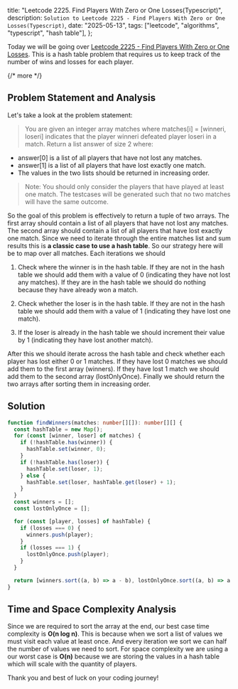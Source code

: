   title: "Leetcode 2225. Find Players With Zero or One Losses(Typescript)",
  description: `Solution to Leetcode 2225 - Find Players With Zero or One Losses(Typescript)`,
  date: "2025-05-13",
  tags: ["leetcode", "algorithms", "typescript", "hash table"],
};

Today we will be going over [Leetcode 2225 - Find Players With Zero or One Losses](https://leetcode.com/problems/find-players-with-zero-or-one-losses/). This is a hash table problem that requires us to keep track of the number of wins and losses for each player.

{/* more */}

## Problem Statement and Analysis

Let's take a look at the problem statement:

> You are given an integer array matches where matches[i] = [winneri, loseri] indicates that the player winneri defeated player loseri in a match. Return a list answer of size 2 where:

- answer[0] is a list of all players that have not lost any matches.
- answer[1] is a list of all players that have lost exactly one match.
- The values in the two lists should be returned in increasing order.

> Note: You should only consider the players that have played at least one match. The testcases will be generated such that no two matches will have the same outcome.

So the goal of this problem is effectively to return a tuple of two arrays. The first array should contain a list of all players that have not lost any matches. The second array should contain a list of all players that have lost exactly one match. Since we need to iterate through the entire matches list and sum results this is **a classic case to use a hash table**. So our strategy here will be to map over all matches. Each iterations we should

1. Check where the winner is in the hash table. If they are not in the hash table we should add them with a value of 0 (indicating they have not lost any matches). If they are in the hash table we should do nothing because they have already won a match.

2. Check whether the loser is in the hash table. If they are not in the hash table we should add them with a value of 1 (indicating they have lost one match).

3. If the loser is already in the hash table we should increment their value by 1 (indicating they have lost another match).

After this we should iterate across the hash table and check whether each player has lost either 0 or 1 matches. If they have lost 0 matches we should add them to the first array (winners). If they have lost 1 match we should add them to the second array (lostOnlyOnce). Finally we should return the two arrays after sorting them in increasing order.

## Solution

```typescript
function findWinners(matches: number[][]): number[][] {
  const hashTable = new Map();
  for (const [winner, loser] of matches) {
    if (!hashTable.has(winner)) {
      hashTable.set(winner, 0);
    }
    if (!hashTable.has(loser)) {
      hashTable.set(loser, 1);
    } else {
      hashTable.set(loser, hashTable.get(loser) + 1);
    }
  }
  const winners = [];
  const lostOnlyOnce = [];

  for (const [player, losses] of hashTable) {
    if (losses === 0) {
      winners.push(player);
    }
    if (losses === 1) {
      lostOnlyOnce.push(player);
    }
  }

  return [winners.sort((a, b) => a - b), lostOnlyOnce.sort((a, b) => a - b)];
}
```

## Time and Space Complexity Analysis

Since we are required to sort the array at the end, our best case time complexity is **O(n log n)**. This is because when we sort a list of values we must visit each value at least once. And every iteration we sort we can half the number of values we need to sort. For space complexity we are using a our worst case is **O(n)** because we are storing the values in a hash table which will scale with the quantity of players.

Thank you and best of luck on your coding journey!
